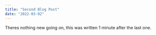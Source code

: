 ---
title: "Second Blog Post"
date: "2022-03-02"
---


Theres nothing new going on, this was written 1 minute after the last one.